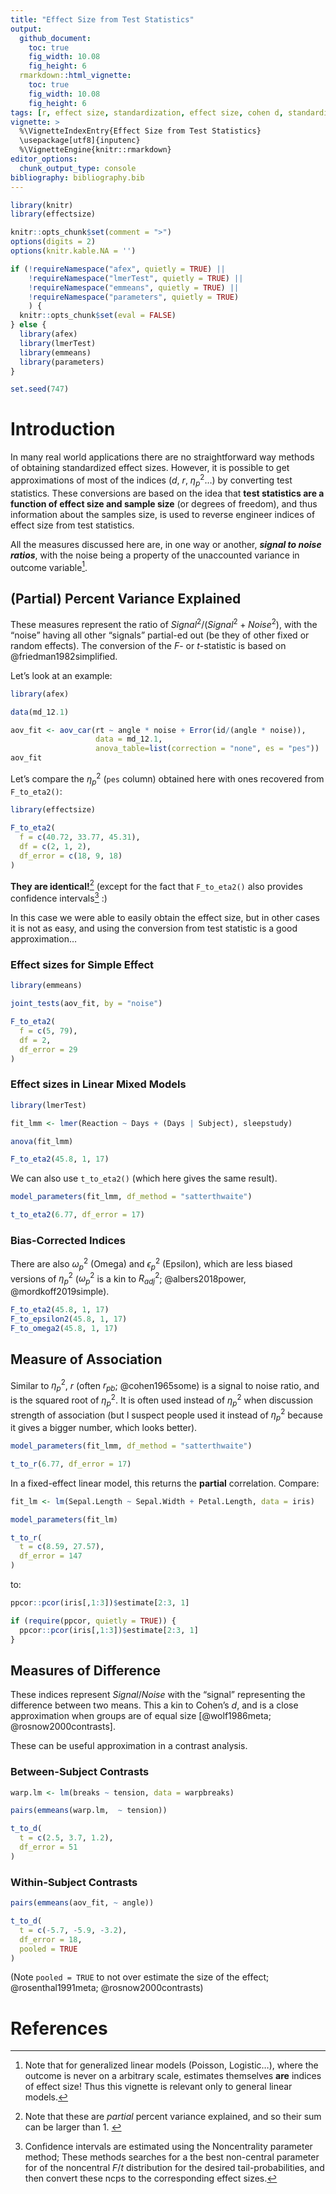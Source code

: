 ```yaml
---
title: "Effect Size from Test Statistics"
output: 
  github_document:
    toc: true
    fig_width: 10.08
    fig_height: 6
  rmarkdown::html_vignette:
    toc: true
    fig_width: 10.08
    fig_height: 6
tags: [r, effect size, standardization, effect size, cohen d, standardized coefficients]
vignette: >
  %\VignetteIndexEntry{Effect Size from Test Statistics}
  \usepackage[utf8]{inputenc}
  %\VignetteEngine{knitr::rmarkdown}
editor_options: 
  chunk_output_type: console
bibliography: bibliography.bib
---
```


```r
library(knitr)
library(effectsize)

knitr::opts_chunk$set(comment = ">")
options(digits = 2)
options(knitr.kable.NA = '')

if (!requireNamespace("afex", quietly = TRUE) ||
    !requireNamespace("lmerTest", quietly = TRUE) ||
    !requireNamespace("emmeans", quietly = TRUE) ||
    !requireNamespace("parameters", quietly = TRUE)
    ) {
  knitr::opts_chunk$set(eval = FALSE)
} else {
  library(afex)
  library(lmerTest)
  library(emmeans)
  library(parameters)
}

set.seed(747)
```

# Introduction

In many real world applications there are no straightforward way methods of obtaining standardized effect sizes. However, it is possible to get approximations of most of the indices ($d$, $r$, $\eta^2_p$...) by converting test statistics. These conversions are based on the idea that **test statistics are a function of effect size and sample size** (or degrees of freedom), and thus information about the samples size, is used to reverse engineer indices of effect size from test statistics.

All the measures discussed here are, in one way or another, ***signal to noise ratios***, with the noise being a property of the unaccounted variance in outcome variable^[Note that for generalized linear models (Poisson, Logistic...), where the outcome is never on a arbitrary scale, estimates themselves **are** indices of effect size! Thus this vignette is relevant only to general linear models.].

## (Partial) Percent Variance Explained

These measures represent the ratio of $Signal^2 / (Signal^2 + Noise^2)$, with the "noise" having all other "signals" partial-ed out (be they of other fixed or random effects). The conversion of the $F$- or $t$-statistic is based on @friedman1982simplified.

Let's look at an example:

```r
library(afex)

data(md_12.1)

aov_fit <- aov_car(rt ~ angle * noise + Error(id/(angle * noise)),
                   data = md_12.1,
                   anova_table=list(correction = "none", es = "pes"))
aov_fit
```

Let's compare the $\eta^2_p$ (`pes` column) obtained here with ones recovered from `F_to_eta2()`:

```r
library(effectsize)

F_to_eta2(
  f = c(40.72, 33.77, 45.31),
  df = c(2, 1, 2),
  df_error = c(18, 9, 18)
)
```

**They are identical!**^[Note that these are *partial* percent variance explained, and so their sum can be larger than 1. ] (except for the fact that `F_to_eta2()` also provides confidence intervals^[Confidence intervals are estimated using the Noncentrality parameter method; These methods searches for a the best non-central parameter for of the noncentral $F$/$t$ distribution for the desired tail-probabilities, and then convert these ncps to the corresponding effect sizes.] :)

In this case we were able to easily obtain the effect size, but in other cases it is not as easy, and using the conversion from test statistic is a good approximation...

### Effect sizes for Simple Effect

```r
library(emmeans)

joint_tests(aov_fit, by = "noise")

F_to_eta2(
  f = c(5, 79),
  df = 2,
  df_error = 29
)
```

### Effect sizes in Linear Mixed Models

```r
library(lmerTest)

fit_lmm <- lmer(Reaction ~ Days + (Days | Subject), sleepstudy)

anova(fit_lmm)

F_to_eta2(45.8, 1, 17)
```

We can also use `t_to_eta2()` (which here gives the same result).

```r
model_parameters(fit_lmm, df_method = "satterthwaite")

t_to_eta2(6.77, df_error = 17)
```

### Bias-Corrected Indices

There are also $\omega_p^2$ (Omega) and $\epsilon^2_p$ (Epsilon), which are less biased versions of $\eta^2_p$ ($\omega^2_p$ is a kin to $R^2_{adj}$; @albers2018power, @mordkoff2019simple).

```r
F_to_eta2(45.8, 1, 17)
F_to_epsilon2(45.8, 1, 17)
F_to_omega2(45.8, 1, 17)
```


## Measure of Association

Similar to $\eta^2_p$, $r$ (often $r_{pb}$; @cohen1965some) is a signal to noise ratio, and is the squared root of $\eta^2_p$. It is often used instead of $\eta^2_p$ when discussion strength of association (but I suspect people used it instead of $\eta^2_p$ because it gives a bigger number, which looks better).

```r
model_parameters(fit_lmm, df_method = "satterthwaite")

t_to_r(6.77, df_error = 17)
```

In a fixed-effect linear model, this returns the **partial** correlation. Compare:

```r

fit_lm <- lm(Sepal.Length ~ Sepal.Width + Petal.Length, data = iris) 

model_parameters(fit_lm)

t_to_r(
  t = c(8.59, 27.57), 
  df_error = 147
)

```

to:

```r
ppcor::pcor(iris[,1:3])$estimate[2:3, 1]
```

```r
if (require(ppcor, quietly = TRUE)) {
  ppcor::pcor(iris[,1:3])$estimate[2:3, 1]
}
```


## Measures of Difference

These indices represent $Signal/Noise$ with the "signal" representing the difference between two means. This a kin to Cohen's $d$, and is a close approximation when groups are of equal size [@wolf1986meta; @rosnow2000contrasts].

These can be useful approximation in a contrast analysis.

### Between-Subject Contrasts

```r
warp.lm <- lm(breaks ~ tension, data = warpbreaks)

pairs(emmeans(warp.lm,  ~ tension))

t_to_d(
  t = c(2.5, 3.7, 1.2),
  df_error = 51
)

```

### Within-Subject Contrasts

```r

pairs(emmeans(aov_fit, ~ angle))

t_to_d(
  t = c(-5.7, -5.9, -3.2),
  df_error = 18,
  pooled = TRUE
)

```

(Note `pooled = TRUE` to not over estimate the size of the effect; @rosenthal1991meta; @rosnow2000contrasts)


# References
